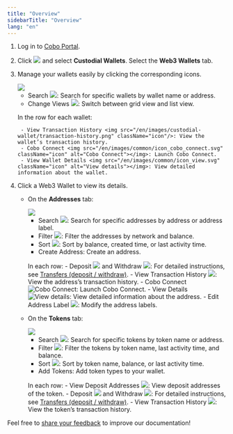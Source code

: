 ```yaml
---
title: "Overview"
sidebarTitle: "Overview"
lang: "en"
---
```


1. Log in to [Cobo Portal](https://portal.cobo.com/login).
2. Click <img src="/en/images/custodial-wallet/wallet-icon.svg" className="icon"/> and select **Custodial Wallets**. Select the **Web3 Wallets** tab.
3. Manage your wallets easily by clicking the corresponding icons.

    <img src="/en/images/custodial-wallet/web3/web3-wallet-list.png" className="screenshot_full_screen"/>

    - Search <img src="/en/images/custodial-wallet/search.svg" className="icon"/>: Search for specific wallets by wallet name or address.
    - Change Views <img src="/en/images/mpc-wallet/icon_list.svg" className="icon"></img>: Switch between grid view and list view.

    In the row for each wallet:

        - View Transaction History <img src="/en/images/custodial-wallet/transaction-history.png" className="icon"/>: View the wallet’s transaction history.
        - Cobo Connect <img src="/en/images/common/icon_cobo_connect.svg" className="icon" alt="Cobo Connect"></img>: Launch Cobo Connect.
        - View Wallet Details <img src="/en/images/common/icon_view.svg" className="icon" alt="View details"></img>: View detailed information about the wallet.

4. Click a Web3 Wallet to view its details. 

    - On the **Addresses** tab:

        <img src="/en/images/custodial-wallet/web3/addresses-tab.png" className="screenshot_full_screen"/>

        - Search <img src="/en/images/custodial-wallet/search.svg" className="icon"/>: Search for specific addresses by address or address label.
        - Filter <img src="/en/images/custodial-wallet/filter.png" className="icon"/>: Filter the addresses by network and balance.
        - Sort <img src="/en/images/smart-contract-wallet/button_sort.svg" className="icon"></img>: Sort by balance, created time, or last activity time.
        - Create Address: Create an address.
        
        In each row:
            - Deposit <img src="/en/images/custodial-wallet/deposit-icon.png" className="icon"/> and Withdraw <img src="/en/images/custodial-wallet/withdraw-icon.png" className="icon"/>: For detailed instructions, see [Transfers (deposit / withdraw)](/en/portal/custodial-wallets/web3-wallets/transfers).
            - View Transaction History <img src="/en/images/custodial-wallet/transaction-history.png" className="icon"/>: View the address’s transaction history.
            - Cobo Connect <img src="/en/images/common/icon_cobo_connect.svg" className="icon" alt="Cobo Connect"></img>: Launch Cobo Connect.
            - View Details <img src="/en/images/common/icon_view.svg" className="icon" alt="View details"></img>: View detailed information about the address.
            - Edit Address Label <img src="/en/images/mpc-wallet/icon_edit.svg" className="icon"></img>: Modify the address labels.

    - On the **Tokens** tab:

        <img src="/en/images/custodial-wallet/web3/tokens-tab.png" className="screenshot_full_screen"/>

        - Search <img src="/en/images/custodial-wallet/search.svg" className="icon"/>: Search for specific tokens by token name or address.
        - Filter <img src="/en/images/custodial-wallet/filter.png" className="icon"/>: Filter the tokens by token name, last activity time, and balance.
        - Sort <img src="/en/images/smart-contract-wallet/button_sort.svg" className="icon"></img>: Sort by token name, balance, or last activity time.
        - Add Tokens: Add token types to your wallet.
        
        In each row:
            - View Deposit Addresses <img src="/en/images/custodial-wallet/view-deposit-address.png" className="icon"/>: View deposit addresses of the token.
            - Deposit <img src="/en/images/custodial-wallet/deposit-icon.png" className="icon"/> and Withdraw <img src="/en/images/custodial-wallet/withdraw-icon.png" className="icon"/>: For detailed instructions, see [Transfers (deposit / withdraw)](/en/portal/custodial-wallets/web3-wallets/transfers).
            - View Transaction History <img src="/en/images/custodial-wallet/transaction-history.png" className="icon"/>: View the token’s transaction history.

<Tip>Feel free to [share your feedback](https://forms.zohopublic.com/cobo/form/DocumentFeedbackForm/formperma/QvLOhxJv1_JMsJ-1dleZ8Itb_7rzN-LtgvsDdxosoVI?referrername=manuals) to improve our documentation!</Tip>